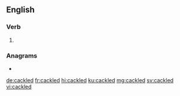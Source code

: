 ==English==

===Verb===
{{head|en|verb form}}

# {{en-past of|cackle}}

===Anagrams===
* {{l|en|clacked}}

[[de:cackled]]
[[fr:cackled]]
[[hi:cackled]]
[[ku:cackled]]
[[mg:cackled]]
[[sv:cackled]]
[[vi:cackled]]